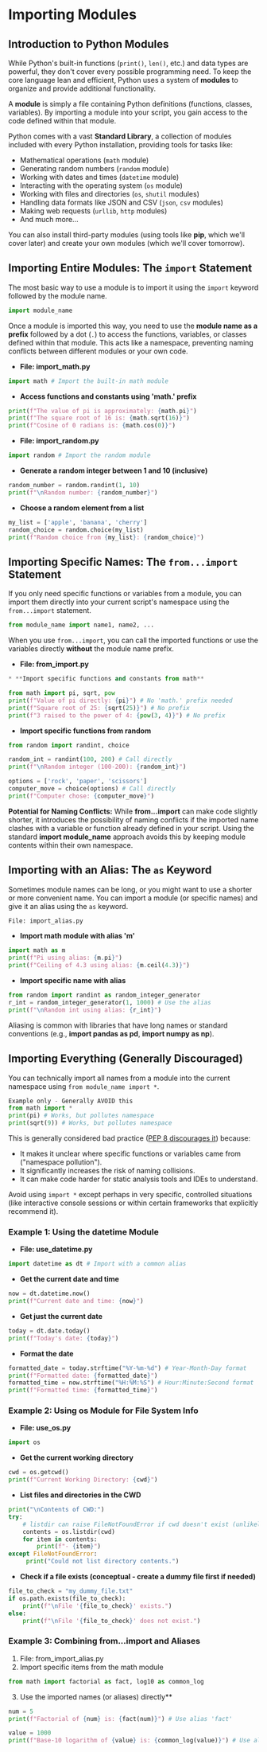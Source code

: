 
# Importing Modules

## Introduction to Python Modules
    
<section id="extending-pythons-capabilities"></section>

While Python's built-in functions (`print()`, `len()`, etc.) and data types are powerful, they don't cover every possible programming need. To keep the core language lean and efficient, Python uses a system of **modules** to organize and provide additional functionality.

A **module** is simply a file containing Python definitions (functions, classes, variables). By importing a module into your script, you gain access to the code defined within that module.

Python comes with a vast **Standard Library**, a collection of modules included with every Python installation, providing tools for tasks like:

*   Mathematical operations (`math` module)
*   Generating random numbers (`random` module)
*   Working with dates and times (`datetime` module)
*   Interacting with the operating system (`os` module)
*   Working with files and directories (`os`, `shutil` modules)
*   Handling data formats like JSON and CSV (`json`, `csv` modules)
*   Making web requests (`urllib`, `http` modules)
*   And much more...

You can also install third-party modules (using tools like **pip**, which we'll cover later) and create your own modules (which we'll cover tomorrow).

## Importing Entire Modules: The `import` Statement
<section id="importing-entire-modules-the-import-statement"></section>


The most basic way to use a module is to import it using the `import` keyword followed by the module name.

```python
import module_name
```

Once a module is imported this way, you need to use the **module name as a prefix** followed by a dot (`.`) to access the functions, variables, or classes defined within that module. This acts like a namespace, preventing naming conflicts between different modules or your own code.


* **File: import_math.py**
```python
import math # Import the built-in math module
```
* **Access functions and constants using 'math.' prefix**
```python
print(f"The value of pi is approximately: {math.pi}")
print(f"The square root of 16 is: {math.sqrt(16)}")
print(f"Cosine of 0 radians is: {math.cos(0)}")
```
* **File: import_random.py**
```python
import random # Import the random module
```
* **Generate a random integer between 1 and 10 (inclusive)**
```python
random_number = random.randint(1, 10)
print(f"\nRandom number: {random_number}")
```
* **Choose a random element from a list**
```python
my_list = ['apple', 'banana', 'cherry']
random_choice = random.choice(my_list)
print(f"Random choice from {my_list}: {random_choice}")
```

## Importing Specific Names: The `from...import` Statement
<section id="importing-specific-names-the-from-import-statement"></section>

If you only need specific functions or variables from a module, you can import them directly into your current script's namespace using the `from...import` statement.

```python
from module_name import name1, name2, ...
```

When you use `from...import`, you can call the imported functions or use the variables directly **without** the module name prefix.


* **File: from_import.py**
```python
* **Import specific functions and constants from math**
```
```python
from math import pi, sqrt, pow
print(f"Value of pi directly: {pi}") # No 'math.' prefix needed
print(f"Square root of 25: {sqrt(25)}") # No prefix
print(f"3 raised to the power of 4: {pow(3, 4)}") # No prefix
```
* **Import specific functions from random**
```python
from random import randint, choice

random_int = randint(100, 200) # Call directly
print(f"\nRandom integer (100-200): {random_int}")

options = ['rock', 'paper', 'scissors']
computer_move = choice(options) # Call directly
print(f"Computer chose: {computer_move}")
```

**Potential for Naming Conflicts:** While **from...import** can make code slightly shorter, it introduces the possibility of naming conflicts if the imported name clashes with a variable or function already defined in your script. Using the standard **import module_name** approach avoids this by keeping module contents within their own namespace.

## Importing with an Alias: The `as` Keyword
<section id="importing-with-an-alias-the-as-keyword"></section>

Sometimes module names can be long, or you might want to use a shorter or more convenient name. You can import a module (or specific names) and give it an alias using the `as` keyword.

```python
File: import_alias.py
```
* **Import math module with alias 'm'**
```python
import math as m
print(f"Pi using alias: {m.pi}")
print(f"Ceiling of 4.3 using alias: {m.ceil(4.3)}")
```
* **Import specific name with alias**
```python
from random import randint as random_integer_generator
r_int = random_integer_generator(1, 1000) # Use the alias
print(f"\nRandom int using alias: {r_int}")
```

Aliasing is common with libraries that have long names or standard conventions (e.g., **import pandas as pd**, **import numpy as np**).

## Importing Everything (Generally Discouraged)
<section id="importing-everything-generally-discouraged"></section>

You can technically import all names from a module into the current namespace using `from module_name import *`.

```python
Example only - Generally AVOID this
from math import *
print(pi) # Works, but pollutes namespace
print(sqrt(9)) # Works, but pollutes namespace
```

This is generally considered bad practice ([PEP 8 discourages it](https://peps.python.org/pep-0008/#imports)) because:

*   It makes it unclear where specific functions or variables came from ("namespace pollution").
*   It significantly increases the risk of naming collisions.
*   It can make code harder for static analysis tools and IDEs to understand.

Avoid using `import *` except perhaps in very specific, controlled situations (like interactive console sessions or within certain frameworks that explicitly recommend it).

### Example 1: Using the **datetime** Module

* **File: use_datetime.py**
```python
import datetime as dt # Import with a common alias
```
* **Get the current date and time**
```python
now = dt.datetime.now()
print(f"Current date and time: {now}")
```
* **Get just the current date**
```python
today = dt.date.today()
print(f"Today's date: {today}")
```
* **Format the date**
```python
formatted_date = today.strftime("%Y-%m-%d") # Year-Month-Day format
print(f"Formatted date: {formatted_date}")
formatted_time = now.strftime("%H:%M:%S") # Hour:Minute:Second format
print(f"Formatted time: {formatted_time}")
```

### Example 2: Using **os** Module for File System Info
* **File: use_os.py**
```python
import os
```
* **Get the current working directory**
```python
cwd = os.getcwd()
print(f"Current Working Directory: {cwd}")
```
* **List files and directories in the CWD**
```python
print("\nContents of CWD:")
try:
    # listdir can raise FileNotFoundError if cwd doesn't exist (unlikely for getcwd result)
    contents = os.listdir(cwd)
    for item in contents:
        print(f"- {item}")
except FileNotFoundError:
     print("Could not list directory contents.")
```
* **Check if a file exists (conceptual - create a dummy file first if needed)**
```python
file_to_check = "my_dummy_file.txt"
if os.path.exists(file_to_check):
    print(f"\nFile '{file_to_check}' exists.")
else:
    print(f"\nFile '{file_to_check}' does not exist.")
```

### Example 3: Combining **from...import** and Aliases
1. File: from_import_alias.py
2. Import specific items from the math module
```python
from math import factorial as fact, log10 as common_log
```
3. Use the imported names (or aliases) directly**
```python
num = 5
print(f"Factorial of {num} is: {fact(num)}") # Use alias 'fact'
```
```python
value = 1000
print(f"Base-10 logarithm of {value} is: {common_log(value)}") # Use alias 'common_log'
```


<Quiz questions={pythonQuiz} />